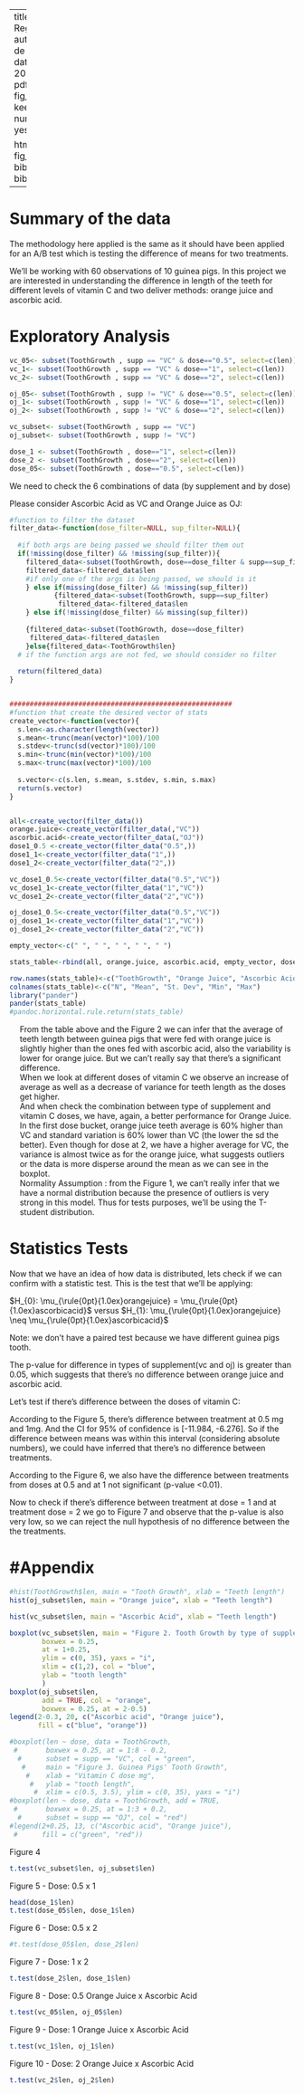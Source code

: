 
---
title: "Linear Regression"
author: "Andresa de Andrade"
date: "August 15, 2014"
output:
  pdf_document:
    fig_caption: yes
    keep_tex: yes
    number_sections: yes
    toc: yes
    
  html_document:
    fig_caption: yes
    bibliography: bibliography.bib
---

<div id="toc">
<ul><li>
\newpage 

# <a href="#toc_1">Summary of the data</a>

The methodology here applied is the same as it should have been applied for an A/B test which is testing the difference of means for two treatments.

We'll be working with 60 observations of 10 guinea pigs. In this project we are interested in understanding the difference in length of the teeth for different levels of vitamin C and two deliver methods: orange juice and ascorbic acid.

</li></ul>
<ul> <li>


# <a href="#toc_1">Exploratory Analysis</a>

```r
vc_05<- subset(ToothGrowth , supp == "VC" & dose=="0.5", select=c(len))
vc_1<- subset(ToothGrowth , supp == "VC" & dose=="1", select=c(len))
vc_2<- subset(ToothGrowth , supp == "VC" & dose=="2", select=c(len))

oj_05<- subset(ToothGrowth , supp != "VC" & dose=="0.5", select=c(len))
oj_1<- subset(ToothGrowth , supp != "VC" & dose=="1", select=c(len))
oj_2<- subset(ToothGrowth , supp != "VC" & dose=="2", select=c(len))

vc_subset<- subset(ToothGrowth , supp == "VC")
oj_subset<- subset(ToothGrowth , supp != "VC")

dose_1 <- subset(ToothGrowth , dose=="1", select=c(len))
dose_2 <- subset(ToothGrowth , dose=="2", select=c(len))
dose_05<- subset(ToothGrowth , dose=="0.5", select=c(len))

```

We need to check  the 6 combinations of data (by supplement and by dose)

Please consider Ascorbic Acid as VC and Orange Juice as OJ:

```r

#function to filter the dataset
filter_data<-function(dose_filter=NULL, sup_filter=NULL){
  
  #if both args are being passed we should filter them out
  if(!missing(dose_filter) && !missing(sup_filter)){
    filtered_data<-subset(ToothGrowth, dose==dose_filter & supp==sup_filter)
    filtered_data<-filtered_data$len
    #if only one of the args is being passed, we should is it
    } else if(missing(dose_filter) && !missing(sup_filter))
           {filtered_data<-subset(ToothGrowth, supp==sup_filter) 
            filtered_data<-filtered_data$len
    } else if(!missing(dose_filter) && missing(sup_filter)) 
      
    {filtered_data<-subset(ToothGrowth, dose==dose_filter)
     filtered_data<-filtered_data$len
    }else{filtered_data<-ToothGrowth$len}
  # if the function args are not fed, we should consider no filter
  
  return(filtered_data)
}


#######################################################
#function that create the desired vector of stats
create_vector<-function(vector){
  s.len<-as.character(length(vector))
  s.mean<-trunc(mean(vector)*100)/100
  s.stdev<-trunc(sd(vector)*100)/100
  s.min<-trunc(min(vector)*100)/100
  s.max<-trunc(max(vector)*100)/100
  
  s.vector<-c(s.len, s.mean, s.stdev, s.min, s.max)
  return(s.vector)
}


all<-create_vector(filter_data())
orange.juice<-create_vector(filter_data(,"VC"))
ascorbic.acid<-create_vector(filter_data(,"OJ"))
dose1_0.5 <-create_vector(filter_data("0.5",))
dose1_1<-create_vector(filter_data("1",))
dose1_2<-create_vector(filter_data("2",))

vc_dose1_0.5<-create_vector(filter_data("0.5","VC"))
vc_dose1_1<-create_vector(filter_data("1","VC"))
vc_dose1_2<-create_vector(filter_data("2","VC"))

oj_dose1_0.5<-create_vector(filter_data("0.5","VC"))
oj_dose1_1<-create_vector(filter_data("1","VC"))
oj_dose1_2<-create_vector(filter_data("2","VC"))

empty_vector<-c(" ", " ", " ", " ", " ")

stats_table<-rbind(all, orange.juice, ascorbic.acid, empty_vector, dose1_0.5, dose1_1, dose1_2, empty_vector, vc_dose1_0.5, vc_dose1_1, vc_dose1_2, empty_vector, oj_dose1_0.5, oj_dose1_1, oj_dose1_2)

row.names(stats_table)<-c("ToothGrowth", "Orange Juice", "Ascorbic Acid", "*", "Dose = 0.5", "Dose = 1", "Dose = 2" ,"*", "VC Dose  = 0.5", "VC Dose = 1", "VC Dose =2","*", "OJ Dose = 0.5", "OJ Dose = 1", "OJ Dose =2")
colnames(stats_table)<-c("N", "Mean", "St. Dev", "Min", "Max")
library("pander")
pander(stats_table)
#pandoc.horizontal.rule.return(stats_table)

```



- From the table above and the Figure 2 we can infer that the average of teeth length between guinea pigs that were fed with orange juice is slightly higher than the ones fed with ascorbic acid, also the variability is lower for orange juice. But we can't really say that there's a significant difference.
- When we look at different doses of vitamin C we observe an increase of average as well as a decrease of variance for teeth length  as the doses get higher. 
- And when check the combination between type of supplement and vitamin C doses, we have, again, a better performance for Orange Juice. In the first dose bucket, orange juice teeth average is 60% higher than VC and standard variation is 60% lower than VC (the lower the sd the better). Even though for dose at 2, we have a higher average for VC, the variance is almost twice as for the orange juice, what suggests outliers or the data is more disperse around the mean as we can see in the boxplot.
 - Normality Assumption : from the Figure 1, we can't really infer that we have a normal distribution because the presence of outliers is very strong in this model. Thus for tests purposes, we'll be using the T-student distribution.

</li></ul>
<ul> <li>


# <a href="#toc_1">Statistics Tests</a>


Now that we have an idea of how data is distributed, lets check if we can confirm with a statistic test. This is the test that we'll be applying:

\def\oj{\rule{0pt}{1.0ex}orangejuice}
\def\vc{\rule{0pt}{1.0ex}ascorbicacid}
$H_{0}: \mu_{\oj} = \mu_{\vc}$ versus $H_{1}: \mu_{\oj} \neq \mu_{\vc}$

Note: we don't have a paired test because we have different guinea pigs tooth.


The p-value for difference in types of supplement(vc and oj) is greater than 0.05, which suggests that there's no difference between orange juice and ascorbic acid.

Let's test if there's difference between the doses of vitamin C:

According to the Figure 5, there's difference between treatment at 0.5 mg and 1mg. And the CI for 95% of confidence is [-11.984, -6.276]. So if the difference between means was within this interval (considering absolute numbers), we could have inferred that there's no difference between treatments.

According to the Figure 6, we also have the difference between treatments from doses at 0.5 and at 1 not significant (p-value <0.01).

Now to check if there's difference between treatment at dose = 1 and at treatment dose = 2 we go to Figure 7 and observe that the p-value is also very low, so we can reject the null hypothesis of no difference between the the treatments.



 
\newpage
</li></ul>
<ul> <li>


# <a href="#toc_1">#Appendix</a>




```r
#hist(ToothGrowth$len, main = "Tooth Growth", xlab = "Teeth length")
hist(oj_subset$len, main = "Orange juice", xlab = "Teeth length")

```

```r

hist(vc_subset$len, main = "Ascorbic Acid", xlab = "Teeth length")
```


```r

boxplot(vc_subset$len, main = "Figure 2. Tooth Growth by type of supplement",  
        boxwex = 0.25, 
        at = 1+0.25,
        ylim = c(0, 35), yaxs = "i",
        xlim = c(1,2), col = "blue",
        ylab = "tooth length"
        )
boxplot(oj_subset$len,  
        add = TRUE, col = "orange",
        boxwex = 0.25, at = 2-0.5)
legend(2-0.3, 20, c("Ascorbic acid", "Orange juice"),
       fill = c("blue", "orange"))
```


```r
#boxplot(len ~ dose, data = ToothGrowth,
 #       boxwex = 0.25, at = 1:8 - 0.2,
  #      subset = supp == "VC", col = "green",
   #     main = "Figure 3. Guinea Pigs' Tooth Growth",
    #    xlab = "Vitamin C dose mg",
     #   ylab = "tooth length",
      #  xlim = c(0.5, 3.5), ylim = c(0, 35), yaxs = "i")
#boxplot(len ~ dose, data = ToothGrowth, add = TRUE,
 #       boxwex = 0.25, at = 1:3 + 0.2,
  #      subset = supp == "OJ", col = "red")
#legend(2+0.25, 13, c("Ascorbic acid", "Orange juice"),
 #      fill = c("green", "red"))
```




Figure 4
```r
t.test(vc_subset$len, oj_subset$len)
```





 Figure 5 - Dose: 0.5 x 1 
 
```r
head(dose_1$len)
t.test(dose_05$len, dose_1$len)
``` 

Figure 6 - Dose: 0.5 x 2
  
```r
#t.test(dose_05$len, dose_2$len)
```
Figure 7 - Dose: 1 x 2
  
```r
t.test(dose_2$len, dose_1$len)
```


Figure 8 - Dose: 0.5 Orange Juice x Ascorbic Acid
  
```r
t.test(vc_05$len, oj_05$len)
```


Figure 9 - Dose: 1 Orange Juice x Ascorbic Acid
  
```r
t.test(vc_1$len, oj_1$len)
```

Figure 10 - Dose: 2 Orange Juice x Ascorbic Acid
  
```r
t.test(vc_2$len, oj_2$len)
```


</li></ul>
</li></ul>
</div>